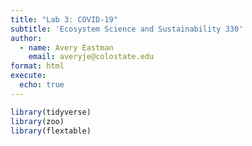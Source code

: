 ```yaml
---
title: "Lab 3: COVID-19"
subtitle: 'Ecosystem Science and Sustainability 330'
author: 
  - name: Avery Eastman
    email: averyje@colostate.edu
format: html
execute: 
  echo: true
---
```


```r
library(tidyverse)
library(zoo)
library(flextable)
```

